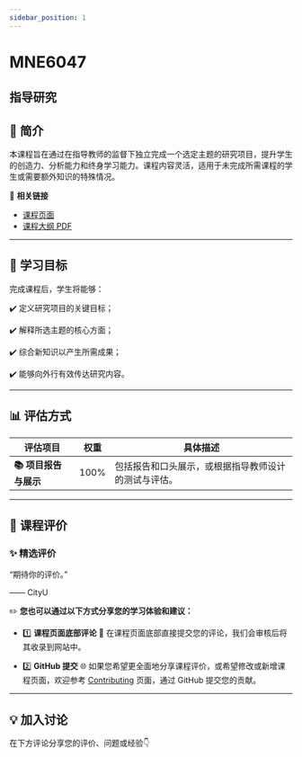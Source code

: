 ```yaml
---
sidebar_position: 1
---
```


# MNE6047
## 指导研究

## **📘 简介**
本课程旨在通过在指导教师的监督下独立完成一个选定主题的研究项目，提升学生的创造力、分析能力和终身学习能力。课程内容灵活，适用于未完成所需课程的学生或需要额外知识的特殊情况。

🔗 **相关链接**
- [课程页面](https://www.cityu.edu.hk/catalogue/pg/202425/course/MNE6047.htm)
- [课程大纲 PDF](https://www.cityu.edu.hk/catalogue/pg/202425/course/MNE6047.pdf)

---

## **🎯 学习目标**

完成课程后，学生将能够：

✔️ 定义研究项目的关键目标；

✔️ 解释所选主题的核心方面；

✔️ 综合新知识以产生所需成果；

✔️ 能够向外行有效传达研究内容。

---

## **📊 评估方式**

| **评估项目**           | **权重** | **具体描述**                                                                                       |
|-----------------------|---------|---------------------------------------------------------------------------------------------------|
| **📚 项目报告与展示**    | 100%    | 包括报告和口头展示，或根据指导教师设计的测试与评估。                                              |

---

## **💬 课程评价**

### ✨ **精选评价**
<div className={commentStyles.commentBox}>
    <p className={commentStyles.commentText}>
        “期待你的评价。”
    </p>
    <p className={commentStyles.commentAuthor}>—— CityU</p>
</div>

✏️ **您也可以通过以下方式分享您的学习体验和建议：**

- 1️⃣ **课程页面底部评论**
💬 在课程页面底部直接提交您的评论，我们会审核后将其收录到网站中。

- 2️⃣ **GitHub 提交**
🌐 如果您希望更全面地分享课程评价，或希望修改或新增课程页面，欢迎参考 [Contributing](https://penjc.github.io/CityU/contributing) 页面，通过 GitHub 提交您的贡献。

---

## **💡 加入讨论**

在下方评论分享您的评价、问题或经验👇
<Utterances />